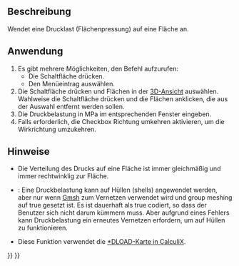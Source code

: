 <languages/>

{{Docnav/de
|[[FEM_ConstraintForce/de|RandbedingungKraft]]
|[[FEM_ConstraintCentrif/de|RandbedingungZentrif]]
|[[FEM_Workbench/de|FEM]]
|IconL=FEM_ConstraintForce.svg
|IconR=FEM_ConstraintCentrif.svg
|IconC=Workbench_FEM.svg
}}

{{GuiCommandContainer|
{{GuiCommand/de
|Name=FEM ConstraintPressure
|Name/de=FEM RandbedingungDruck
|MenuLocation=Modell → Mechanische Randbedingungen und Belastungen → Druckbelastung
|Workbenches=[[FEM_Workbench/de|FEM]]
|SeeAlso=[[FEM_ConstraintForce/de|FEM RandbedingungKraft]]
}}
{{GuiCommandFemInfo/de
|Solvers=CalculiX, Elmer
}}
}}

<span id="Description"></span>
==Beschreibung==

Wendet eine Drucklast (Flächenpressung) auf eine Fläche an.

<span id="Usage"></span>
==Anwendung==

# Es gibt mehrere Möglichkeiten, den Befehl aufzurufen:
#* Die Schaltfläche {{Button|[[Image:FEM_ConstraintPressure.svg|16px]] [[FEM_ConstraintPressure/de|Druckbelastung]]}} drücken.
#* Den Menüeintrag {{MenuCommand|Modell → Mechanische Randbedingungen und Belastungen → [[Image:FEM_ConstraintPressure.svg|16px]] Druckbelastung}} auswählen.
# Die Schaltfläche {{Button|Hinzufügen}} drücken und Flächen in der [[3D_view/de|3D-Ansicht]] auswählen. Wahlweise die Schaltfläche {{Button|Entfernen}} drücken und die Flächen anklicken, die aus der Auswahl entfernt werden sollen.
# Die Druckbelastung in MPa im entsprechenden Fenster eingeben.
# Falls erforderlich, die Checkbox Richtung umkehren aktivieren, um die Wirkrichtung umzukehren.

<span id="Notes"></span>
==Hinweise==

* Die Verteilung des Drucks auf eine Fläche ist immer gleichmäßig und immer rechtwinklig zur Fläche.

* {{VersionMinus/de|0.21}}: Eine Druckbelastung kann auf Hüllen (shells) angewendet werden, aber nur wenn [[FEM_MeshGmshFromShape/de|Gmsh]] zum Vernetzen verwendet wird und group meshing auf true gesetzt ist. Es ist dauerhaft als true codiert, so dass der Benutzer sich nicht darum kümmern muss. Aber aufgrund eines Fehlers kann Druckbelastung ein erneutes Vernetzen erfordern, um auf Hüllen zu funktionieren.
* Diese Funktion verwendet die [https://web.mit.edu/calculix_v2.7/CalculiX/ccx_2.7/doc/ccx/node190.html *DLOAD-Karte in CalculiX].


{{Docnav/de
|[[FEM_ConstraintForce/de|RandbedingungKraft]]
|[[FEM_ConstraintCentrif/de|RandbedingungZentrif]]
|[[FEM_Workbench/de|FEM]]
|IconL=FEM_ConstraintForce.svg
|IconR=FEM_ConstraintCentrif.svg
|IconC=Workbench_FEM.svg
}}

{{FEM Tools navi{{#translation:}}}}
{{Userdocnavi{{#translation:}}}}